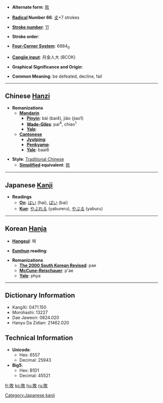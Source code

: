 * '''Alternate form''': [[败]]

* '''[[Wiktionary:Chinese radical index| Radical]] Number 66''': [[Wiktionary:Chinese radical index 攴|攴]]+7 strokes

* '''[[Wiktionary:Chinese total strokes index|Stroke number]]''': [[Wiktionary:Chinese total strokes index 11|11]]

* '''Stroke order''': 

* '''[[Wiktionary:Chinese four corner index|Four-Corner System]]''': 6884<sub>0</sub>

* '''[[Wiktionary:Chinese Cangjie index|Cangjie input]]''': 月金人大 (BCOK)

* '''Graphical Significance and Origin''': 

* '''Common Meaning''': be defeated, decline, fail

----

== Chinese [[Hanzi]] ==

* '''Romanizations'''
** '''[[Mandarin]]'''
*** '''[[Pinyin]]''': bài (bai4), jiāo (jiao1)
*** '''[[Wade-Giles]]''': pai<sup>4</sup>, chiao<sup>1</sup>
*** '''[[Yale]]''': 
** '''[[Cantonese]]'''
*** '''[[Jyutping]]''':
*** '''[[Penkyamp]]''': 
*** '''[[Yale]]''': baai6

* '''Style''': [[Traditional Chinese]] 
** '''[[Simplified Chinese|Simplified]] equivalent''': [[败]]


----

== Japanese [[Kanji]] ==

* '''Readings'''
** '''[[On]]''': [[はい]] (hai), [[ばい]] (bai)
** '''[[Kun]]''': [[やぶれる]] (yabureru), [[やぶる]] (yaburu)
  

----

== Korean [[Hanja]] ==

* '''[[Hangeul]]''': 패

* '''[[Eumhun]] reading''': 

* '''Romanizations'''
** '''[[The 2000 South Korean Revised Romanization|The 2000 South Korean Revised]]''': pae
** '''[[McCune-Reischauer]]''': p'ae
** '''[[Yale]]''': phya

----

== Dictionary Information ==

* KangXi: 0471.150
* Morohashi: 13227
* Dae Jaweon: 0824.020
* Hanyu Da Zidian: 21462.020

== Technical Information ==

* '''Unicode''':
** Hex: 6557
** Decimal: 25943
* '''Big5''':
** Hex: B1D1
** Decimal: 45521

[[Category:Japanese kanji]]

[[fr:敗]]
[[ko:敗]]
[[hu:敗]]
[[ru:敗]]